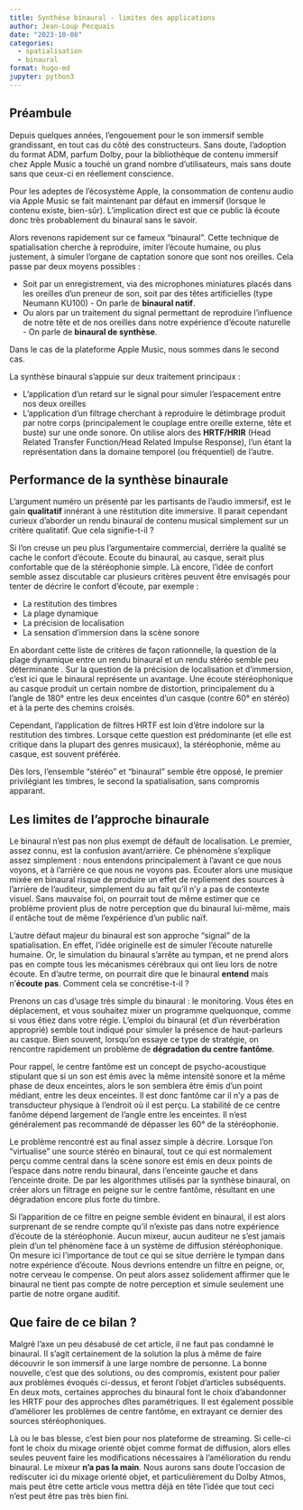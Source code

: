 ```yaml
---
title: Synthèse binaural - limites des applications
author: Jean-Loup Pecquais
date: "2023-10-08"
categories: 
  - spatialisation
  - binaural
format: hugo-md
jupyter: python3
---
```


## Préambule

Depuis quelques années, l'engouement pour le son immersif semble grandissant, en tout cas du côté des constructeurs. Sans doute, l'adoption du format ADM, parfum Dolby, pour la bibliothèque de contenu immersif chez Apple Music a touché un grand nombre d'utilisateurs, mais sans doute sans que ceux-ci en réellement conscience.

Pour les adeptes de l'écosystème Apple, la consommation de contenu audio via Apple Music se fait maintenant par défaut en immersif (lorsque le contenu existe, bien-sûr). L'implication direct est que ce public là écoute donc très probablement du binaural sans le savoir.

Alors revenons rapidement sur ce fameux "binaural". Cette technique de spatialisation cherche à reproduire, imiter l'écoute humaine, ou plus justement, à simuler l'organe de captation sonore que sont nos oreilles. Cela passe par deux moyens possibles :

+ Soit par un enregistrement, via des microphones miniatures placés dans les oreilles d'un preneur de son, soit par des têtes artificielles (type Neumann KU100) - On parle de **binaural natif**.
+ Ou alors par un traitement du signal permettant de reproduire l'influence de notre tête et de nos oreilles dans notre expérience d'écoute naturelle - On parle de **binaural de synthèse**.

Dans le cas de la plateforme Apple Music, nous sommes dans le second cas.

La synthèse binaural s'appuie sur deux traitement principaux :

+ L'application d'un retard sur le signal pour simuler l'espacement entre nos deux oreilles
+ L'application d'un filtrage cherchant à reproduire le détimbrage produit par notre corps (principalement le couplage entre oreille externe, tête et buste) sur une onde sonore. On utilise alors des **HRTF/HRIR** (Head Related Transfer Function/Head Related Impulse Response), l'un étant la représentation dans la domaine temporel (ou fréquentiel) de l'autre.

## Performance de la synthèse binaurale

L'argument numéro un présenté par les partisants de l'audio immersif, est le gain **qualitatif** innérant à une réstitution dite immersive. Il parait cependant curieux d'aborder un rendu binaural de contenu musical simplement sur un critère qualitatif. Que cela signifie-t-il ?

Si l'on creuse un peu plus l'argumentaire commercial, derrière la qualité se cache le confort d'écoute. Ecoute du binaural, au casque, serait plus confortable que de la stéréophonie simple. Là encore, l'idée de confort semble assez discutable car plusieurs critères peuvent être envisagés pour tenter de décrire le confort d'écoute, par exemple :

+ La restitution des timbres
+ La plage dynamique
+ La précision de localisation
+ La sensation d'immersion dans la scène sonore

En abordant cette liste de critères de façon rationnelle, la question de la plage dynamique entre un rendu binaural et un rendu stéréo semble peu déterminante <!-- TODO: POURQUOI? -->. Sur la question de la précision de localisation et d'immersion, c'est ici que le binaural représente un avantage. Une écoute stéréophonique au casque produit un certain nombre de distortion, principalement du à l'angle de 180° entre les deux enceintes d'un casque (contre 60° en stéréo) et à la perte des chemins croisés. <!-- Faire un schéma -->

Cependant, l'application de filtres HRTF est loin d'être indolore sur la restitution des timbres. Lorsque cette question est prédominante (et elle est critique dans la plupart des genres musicaux), la stéréophonie, même au casque, est souvent préférée.

Dès lors, l'ensemble "stéréo" et "binaural" semble être opposé, le premier privilégiant les timbres, le second la spatialisation, sans compromis apparant.

## Les limites de l'approche binaurale

<!-- Nous avons donc mis à jours une difficulté à préserver les timbres lors d'un rendu binaural.  -->
Le binaural n'est pas non plus exempt de défault de localisation. Le premier, assez connu, est la confusion avant/arrière. Ce phénomène s'explique assez simplement : nous entendons principalement à l'avant ce que nous voyons, et à l'arrière ce que nous ne voyons pas. Ecouter alors une musique mixée en binaural risque de produire un effet de repliement des sources à l'arrière de l'auditeur, simplement du au fait qu'il n'y a pas de contexte visuel. Sans mauvaise foi, on pourrait tout de même estimer que ce problème provient plus de notre perception que du binaural lui-même, mais il entâche tout de même l'expérience d'un public naïf.

L'autre défaut majeur du binaural est son approche "signal" de la spatialisation. En effet, l'idée originelle est de simuler l'écoute naturelle humaine. Or, le simulation du binaural s'arrête au tympan, et ne prend alors pas en compte tous les mécanismes cérébraux qui ont lieu lors de notre écoute. En d'autre terme, on pourrait dire que le binaural **entend** mais n'**écoute pas**. Comment cela se concrétise-t-il ?

Prenons un cas d'usage très simple du binaural : le monitoring. Vous êtes en déplacement, et vous souhaitez mixer un programme quelquonque, comme si vous êtiez dans votre régie. L'emploi du binaural (et d'un réverbération approprié) semble tout indiqué pour simuler la présence de haut-parleurs au casque. Bien souvent, lorsqu'on essaye ce type de stratégie, on rencontre rapidement un problème de **dégradation du centre fantôme**.

:::{.callout-tip}
Pour rappel, le centre fantôme est un concept de psycho-acoustique stipulant que si un son est émis avec la même intensité sonore et la même phase de deux enceintes, alors le son semblera être émis d'un point médiant, entre les deux enceintes. Il est donc fantôme car il n'y a pas de transducteur physique à l'endroit où il est perçu. La stabilité de ce centre fanôme dépend largement de l'angle entre les enceintes. Il n'est généralement pas recommandé de dépasser les 60° de la stéréophonie.
:::

Le problème rencontré est au final assez simple à décrire. Lorsque l'on "virtualise" une source stéréo en binaural, tout ce qui est normalement perçu comme central dans la scène sonore est émis en deux points de l'espace dans notre rendu binaural, dans l'enceinte gauche et dans l'enceinte droite. De par les algorithmes utilisés par la synthèse binaural, on créer alors un filtrage en peigne sur le centre fantôme, résultant en une dégradation encore plus forte du timbre.

Si l'apparition de ce filtre en peigne semble évident en binaural, il est alors surprenant de se rendre compte qu'il n'existe pas dans notre expérience d'écoute de la stéréophonie. Aucun mixeur, aucun auditeur ne s'est jamais plein d'un tel phénomène face à un système de diffusion stéréophonique. On mesure ici l'importance de tout ce qui se situe derrière le tympan dans notre expérience d'écoute. Nous devrions entendre un filtre en peigne, or, notre cerveau le compense. On peut alors assez solidement affirmer que le binaural ne tient pas compte de notre perception et simule seulement une partie de notre organe auditif.

## Que faire de ce bilan ?

Malgré l'axe un peu désabusé de cet article, il ne faut pas condamné le binaural. Il s'agit certainement de la solution la plus à même de faire découvrir le son immersif à une large nombre de personne. La bonne nouvelle, c'est que des solutions, ou des compromis, existent pour palier aux problèmes évoqués ci-dessus, et feront l'objet d'articles subséquents. En deux mots, certaines approches du binaural font le choix d'abandonner les HRTF pour des approches dîtes paramétriques. Il est également possible d'améliorer les problèmes de centre fantôme, en extrayant ce dernier des sources stéréophoniques.

Là ou le bas blesse, c'est bien pour nos plateforme de streaming. Si celle-ci font le choix du mixage orienté objet comme format de diffusion, alors elles seules peuvent faire les modifications nécessaires à l'amélioration du rendu binaural. Le mixeur **n'a pas la main**. Nous aurons sans doute l'occasion de rediscuter ici du mixage orienté objet, et particulièrement du Dolby Atmos, mais peut être cette article vous mettra déjà en tête l'idée que tout ceci n'est peut être pas très bien fini.